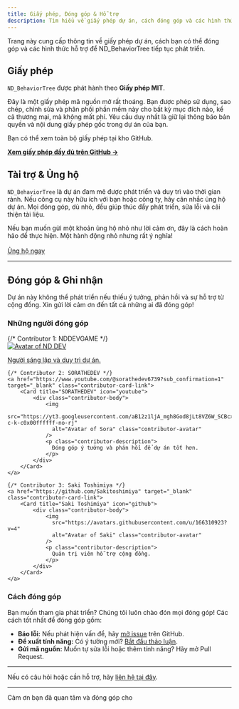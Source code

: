 ```yaml
---
title: Giấy phép, Đóng góp & Hỗ trợ
description: Tìm hiểu về giấy phép dự án, cách đóng góp và các hình thức hỗ trợ phát triển ND_BehaviorTree.
---
```



Trang này cung cấp thông tin về giấy phép dự án, cách bạn có thể đóng góp và các hình thức hỗ trợ để ND_BehaviorTree tiếp tục phát triển.

## Giấy phép

`ND_BehaviorTree` được phát hành theo **Giấy phép MIT**.

<Aside type="note">
Đây là một giấy phép mã nguồn mở rất thoáng. Bạn được phép sử dụng, sao chép, chỉnh sửa và phân phối phần mềm này cho bất kỳ mục đích nào, kể cả thương mại, mà không mất phí. Yêu cầu duy nhất là giữ lại thông báo bản quyền và nội dung giấy phép gốc trong dự án của bạn.
</Aside>

Bạn có thể xem toàn bộ giấy phép tại kho GitHub.

[**Xem giấy phép đầy đủ trên GitHub →**](https://github.com/NDDEVVlog/ND_BehaviorTree/blob/main/LICENSE)

## Tài trợ & Ủng hộ

`ND_BehaviorTree` là dự án đam mê được phát triển và duy trì vào thời gian rảnh. Nếu công cụ này hữu ích với bạn hoặc công ty, hãy cân nhắc ủng hộ dự án. Mọi đóng góp, dù nhỏ, đều giúp thúc đẩy phát triển, sửa lỗi và cải thiện tài liệu.

<CardGrid>
    <Card title="Buy Me a Coffee" icon="seti:favicon">
        Nếu bạn muốn gửi một khoản ủng hộ nhỏ như lời cảm ơn, đây là cách hoàn hảo để thực hiện. Một hành động nhỏ nhưng rất ý nghĩa!
        <br/><br/>
        <a href="https://ko-fi.com/nddevgame" target="_blank" class="sl-button sl-button--secondary">Ủng hộ ngay</a>
    </Card>
</CardGrid>

---

## Đóng góp & Ghi nhận

Dự án này không thể phát triển nếu thiếu ý tưởng, phản hồi và sự hỗ trợ từ cộng đồng. Xin gửi lời cảm ơn đến tất cả những ai đã đóng góp!

### Những người đóng góp

<CardGrid>
    {/* Contributor 1: NDDEVGAME */}
    <a href="https://github.com/NDDEVVlog" target="_blank" class="contributor-card-link">
        <Card title="NDDEVGAME" icon="github">
            <div class="contributor-body">
                <img 
                  src="https://avatars.githubusercontent.com/u/111946313?v=4" 
                  alt="Avatar of ND DEV" class="contributor-avatar" 
                />
                <p class="contributor-description">
                  Người sáng lập và duy trì dự án.
                </p>
            </div>
        </Card>
    </a>
    
    {/* Contributor 2: SORATHEDEV */}
    <a href="https://www.youtube.com/@sorathedev6739?sub_confirmation=1" target="_blank" class="contributor-card-link">
        <Card title="SORATHEDEV" icon="youtube">
            <div class="contributor-body">
                <img 
                  src="https://yt3.googleusercontent.com/aB12z1ljA_mgh8God8jLt8VZ6W_SCBcxZ4_0ctOogUyaE4WgPXHo2BjgV9ZbV6frEppP6QCS=s160-c-k-c0x00ffffff-no-rj" 
                  alt="Avatar of Sora" class="contributor-avatar" 
                />
                <p class="contributor-description">
                  Đóng góp ý tưởng và phản hồi để dự án tốt hơn.
                </p>
            </div>
        </Card>
    </a>

    {/* Contributor 3: Saki Toshimiya */}
    <a href="https://github.com/Sakitoshimiya" target="_blank" class="contributor-card-link">
        <Card title="Saki Toshimiya" icon="github">
            <div class="contributor-body">
                <img 
                  src="https://avatars.githubusercontent.com/u/166310923?v=4" 
                  alt="Avatar of Saki" class="contributor-avatar" 
                />
                <p class="contributor-description">
                  Quản trị viên hỗ trợ cộng đồng.
                </p>
            </div>
        </Card>
    </a>
</CardGrid>

### Cách đóng góp

Bạn muốn tham gia phát triển? Chúng tôi luôn chào đón mọi đóng góp! Các cách tốt nhất để đóng góp gồm:
-   **Báo lỗi:** Nếu phát hiện vấn đề, hãy [mở issue](https://github.com/NDDEVVlog/ND_BehaviorTree/issues) trên GitHub.
-   **Đề xuất tính năng:** Có ý tưởng mới? [Bắt đầu thảo luận](https://github.com/NDDEVVlog/ND_BehaviorTree/discussions).
-   **Gửi mã nguồn:** Muốn tự sửa lỗi hoặc thêm tính năng? Hãy mở Pull Request.

---

Nếu có câu hỏi hoặc cần hỗ trợ, hãy [liên hệ tại đây](/ND_BehaviorTreeDocumentPage/vi/contact/).

---

Cảm ơn bạn đã quan tâm và đóng góp cho
